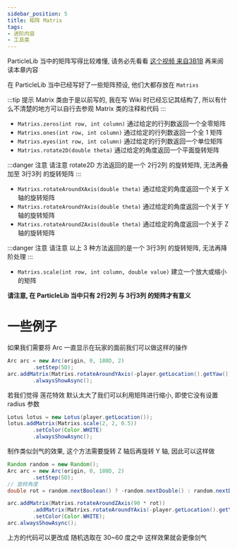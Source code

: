 ```yaml
---
sidebar_position: 5
title: 矩阵 Matrix
tags:
- 进阶内容
- 工具类
---
```

ParticleLib 当中的矩阵写得比较难懂, 请务必先看看 [这个视频 来自3B1B](https://www.bilibili.com/video/BV1ns41167b9) 再来阅读本章内容

在 ParticleLib 当中已经写好了一些矩阵预设, 他们大都存放在 ```Matrixs```

:::tip 提示
Matrix 类由于是以前写的, 我在写 Wiki 时已经忘记其结构了, 所以有什么不清楚的地方可以自行去参观 Matrix 类的注释和代码
:::

- ```Matrixs.zeros(int row, int column)``` 通过给定的行列数返回一个全零矩阵
- ```Matrixs.ones(int row, int column)``` 通过给定的行列数返回一个全 1 矩阵
- ```Matrixs.eyes(int row, int column)``` 通过给定的行列数返回一个单位矩阵
- ```Matrixs.rotate2D(double theta)``` 通过给定的角度返回一个平面旋转矩阵

:::danger 注意
请注意 rotate2D 方法返回的是一个 2行2列 的旋转矩阵, 无法再叠加至 3行3列 的旋转矩阵
:::

- ```Matrixs.rotateAroundXAxis(double theta)``` 通过给定的角度返回一个关于 X 轴的旋转矩阵
- ```Matrixs.rotateAroundYAxis(double theta)``` 通过给定的角度返回一个关于 Y 轴的旋转矩阵
- ```Matrixs.rotateAroundZAxis(double theta)``` 通过给定的角度返回一个关于 Z 轴的旋转矩阵

:::danger 注意
请注意 以上 3 种方法返回的是一个 3行3列 的旋转矩阵, 无法再降阶处理
:::

- ```Matrixs.scale(int row, int column, double value)``` 建立一个放大或缩小的矩阵

**请注意, 在 ParticleLib 当中只有 2行2列 与 3行3列 的矩阵才有意义**

# 一些例子
如果我们需要将 Arc 一直显示在玩家的面前我们可以做这样的操作
```java
Arc arc = new Arc(origin, 0, 180D, 2)
        .setStep(5D);
arc.addMatrix(Matrixs.rotateAroundYAxis(-player.getLocation().getYaw()))
        .alwaysShowAsync();
```

若我们觉得 莲花特效 默认太大了我们可以利用矩阵进行缩小, 即使它没有设置 radius 参数
```java
Lotus lotus = new Lotus(player.getLocation());
lotus.addMatrix(Matrixs.scale(2, 2, 0.5))
        .setColor(Color.WHITE)
        .alwaysShowAsync();
```

制作类似剑气的效果, 这个方法需要旋转 Z 轴后再旋转 Y 轴, 因此可以这样做
```java
Random random = new Random();
Arc arc = new Arc(origin, 0, 180D, 2)
        .setStep(5D);
// 旋转角度
double rot = random.nextBoolean() ? -random.nextDouble() : random.nextDouble();

arc.addMatrix(Matrixs.rotateAroundZAxis(90 * rot))
        .addMatrix(Matrixs.rotateAroundYAxis(-player.getLocation().getYaw()))
        .setColor(Color.WHITE);
arc.alwaysShowAsync();
```
上方的代码可以更改成 随机选取在 30~60 度之中 这样效果就会更像剑气

